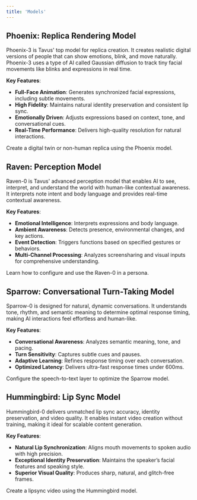 ```yaml
---
title: 'Models'
---
```


## Phoenix: Replica Rendering Model
Phoenix-3 is Tavus' top model for replica creation. It creates realistic digital versions of people that can show emotions, blink, and move naturally. Phoenix-3 uses a type of AI called Gaussian diffusion to track tiny facial movements like blinks and expressions in real time.

**Key Features**:
- **Full-Face Animation**: Generates synchronized facial expressions, including subtle movements.
- **High Fidelity**: Maintains natural identity preservation and consistent lip sync.
- **Emotionally Driven**: Adjusts expressions based on context, tone, and conversational cues.
- **Real-Time Performance**: Delivers high-quality resolution for natural interactions.

<Card title="Create a Replica" icon="user-group" href="#">
Create a digital twin or non-human replica using the Phoenix model.
</Card>

## Raven: Perception Model
Raven-0 is Tavus' advanced perception model that enables AI to see, interpret, and understand the world with human-like contextual awareness. It interprets note intent and body language and provides real-time contextual awareness.

**Key Features**:
- **Emotional Intelligence**: Interprets expressions and body language.
- **Ambient Awareness**: Detects presence, environmental changes, and key actions.
- **Event Detection**: Triggers functions based on specified gestures or behaviors.
- **Multi-Channel Processing**: Analyzes screensharing and visual inputs for comprehensive understanding.

<Card title="Perception" icon="eye" href="/sections/conversational-video-interface/persona/perception">
Learn how to configure and use the Raven-0 in a persona.
</Card>


## Sparrow: Conversational Turn-Taking Model
Sparrow-0 is designed for natural, dynamic conversations. It understands tone, rhythm, and semantic meaning to determine optimal response timing, making AI interactions feel effortless and human-like.

**Key Features**:
- **Conversational Awareness**: Analyzes semantic meaning, tone, and pacing.
- **Turn Sensitivity**: Captures subtle cues and pauses.
- **Adaptive Learning**: Refines response timing over each conversation.
- **Optimized Latency**: Delivers ultra-fast response times under 600ms.

<Card title="STT" icon="comments" href="#">
Configure the speech-to-text layer to optimize the Sparrow model.
</Card>


## Hummingbird: Lip Sync Model
Hummingbird-0 delivers unmatched lip sync accuracy, identity preservation, and video quality. It enables instant video creation without training, making it ideal for scalable content generation.

**Key Features**:
- **Natural Lip Synchronization**: Aligns mouth movements to spoken audio with high precision.
- **Exceptional Identity Preservation**: Maintains the speaker’s facial features and speaking style.
- **Superior Visual Quality**: Produces sharp, natural, and glitch-free frames.

<Card title="Create a Lipsync" icon="lips" href="#">
Create a lipsync video using the Hummingbird model.
</Card>



